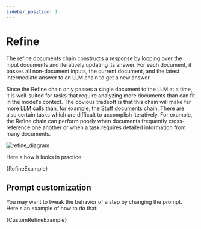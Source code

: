 ```yaml
---
sidebar_position: 1
---
```


# Refine

The refine documents chain constructs a response by looping over the input documents and iteratively updating its answer. For each document, it passes all non-document inputs, the current document, and the latest intermediate answer to an LLM chain to get a new answer.

Since the Refine chain only passes a single document to the LLM at a time, it is well-suited for tasks that require analyzing more documents than can fit in the model's context.
The obvious tradeoff is that this chain will make far more LLM calls than, for example, the Stuff documents chain.
There are also certain tasks which are difficult to accomplish iteratively. For example, the Refine chain can perform poorly when documents frequently cross-reference one another or when a task requires detailed information from many documents.

![refine_diagram](/img/refine.jpg)

Here's how it looks in practice:


<CodeBlock language="typescript">{RefineExample}</CodeBlock>

## Prompt customization

You may want to tweak the behavior of a step by changing the prompt. Here's an example of how to do that:


<CodeBlock language="typescript">{CustomRefineExample}</CodeBlock>
